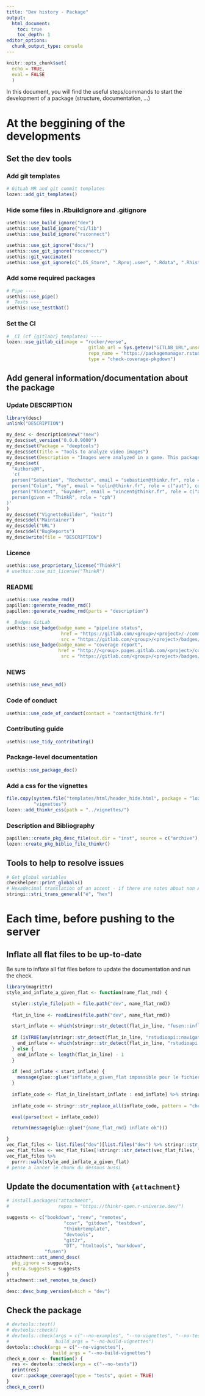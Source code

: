 ```yaml
---
title: "Dev history - Package"
output: 
  html_document:
    toc: true
    toc_depth: 1
editor_options: 
  chunk_output_type: console
---
```


```r
knitr::opts_chunk$set(
  echo = TRUE,
  eval = FALSE
  )
```

In this document, you will find the useful steps/commands to start the development of a package (structure, documentation, ...)

# At the beggining of the developments
## Set the dev tools

### Add git templates

```r
# GitLab MR and git commit templates
lozen::add_git_templates()
```

### Hide some files in .Rbuildignore and .gitignore

```r
usethis::use_build_ignore("dev")
usethis::use_build_ignore("ci/lib")
usethis::use_build_ignore("rsconnect")

usethis::use_git_ignore("docs/")
usethis::use_git_ignore("rsconnect/")
usethis::git_vaccinate()
usethis::use_git_ignore(c(".DS_Store", ".Rproj.user", ".Rdata", ".Rhistory", ".httr-oauth"))
```

### Add some required packages

```r
# Pipe ----
usethis::use_pipe()
# _Tests ----
usethis::use_testthat()
```

### Set the CI

```r
# _CI (cf {gitlabr} templates) ----
lozen::use_gitlab_ci(image = "rocker/verse",
                              gitlab_url = Sys.getenv("GITLAB_URL",unset = "https://gitlab.com"),
                              repo_name = "https://packagemanager.rstudio.com/all/__linux__/focal/latest",
                              type = "check-coverage-pkgdown")
```

## Add general information/documentation about the package

### Update DESCRIPTION

```r
library(desc)
unlink("DESCRIPTION")

my_desc <- description$new("!new")
my_desc$set_version("0.0.0.9000")
my_desc$set(Package = "deeptools")
my_desc$set(Title = "Tools to analyze video images")
my_desc$set(Description = "Images were analyzed in a game. This package explores the results of the game.")
my_desc$set(
  "Authors@R",
  'c(
  person("Sebastien", "Rochette", email = "sebastien@thinkr.fr", role = c("aut", "cre"), comment = c(ORCID = "0000-0002-1565-9313")),
  person("Colin", "Fay", email = "colin@thinkr.fr", role = c("aut"), comment = c(ORCID = "0000-0001-7343-1846")),
  person("Vincent", "Guyader", email = "vincent@thinkr.fr", role = c("aut"), comment = c(ORCID = "0000-0003-0671-9270")),
  person(given = "ThinkR", role = "cph")
)'
)
my_desc$set("VignetteBuilder", "knitr")
my_desc$del("Maintainer")
my_desc$del("URL")
my_desc$del("BugReports")
my_desc$write(file = "DESCRIPTION")
```

### Licence

```r
usethis::use_proprietary_license("ThinkR")
# usethis::use_mit_license("ThinkR")
```

### README

```r
usethis::use_readme_rmd()
papillon::generate_readme_rmd()
papillon::generate_readme_rmd(parts = "description")

# _Badges GitLab
usethis::use_badge(badge_name = "pipeline status",
                    href = "https://gitlab.com/<group>/<project>/-/commits/main",
                    src = "https://gitlab.com/<group>/<project>/badges/main/pipeline.svg")
usethis::use_badge(badge_name = "coverage report",
                   href = "http://<group>.pages.gitlab.com/<project>/coverage.html",
                    src = "https://gitlab.com/<group>/<project>/badges/main/coverage.svg")
```

### NEWS

```r
usethis::use_news_md()
```

### Code of conduct

```r
usethis::use_code_of_conduct(contact = "contact@think.fr")
```

### Contributing guide

```r
usethis::use_tidy_contributing()
```

### Package-level documentation

```r
usethis::use_package_doc()
```

### Add a css for the vignettes

```r
file.copy(system.file("templates/html/header_hide.html", package = "lozen"),
          "vignettes")
lozen::add_thinkr_css(path = "../vignettes/")
```

### Description and Bibliography

```r
papillon::create_pkg_desc_file(out.dir = "inst", source = c("archive"), to = "html")
lozen::create_pkg_biblio_file_thinkr()
```

## Tools to help to resolve issues

```r
# Get global variables
checkhelper::print_globals()
# Hexadecimal translation of an accent - if there are notes about non ASCII characters
stringi::stri_trans_general("é", "hex")
```



# Each time, before pushing to the server

## Inflate all flat files to be up-to-date

Be sure to inflate all flat files before to update the documentation and run the check.

```r
library(magrittr)
style_and_inflate_a_given_flat <- function(name_flat_rmd) {

  styler::style_file(path = file.path("dev", name_flat_rmd))
  
  flat_in_line <- readLines(file.path("dev", name_flat_rmd))

  start_inflate <- which(stringr::str_detect(flat_in_line, "fusen::inflate\\("))
  
  if (isTRUE(any(stringr::str_detect(flat_in_line, "rstudioapi::navigateToFile"))))  {
    end_inflate <- which(stringr::str_detect(flat_in_line, "rstudioapi::navigateToFile")) - 1
  } else {
    end_inflate <- length(flat_in_line) - 1
  }
  
  if (end_inflate < start_inflate) {
    message(glue::glue("inflate_a_given_flat impossible pour le fichier {name_flat_rmd} car il y a surement un rstudioapi::navigateToFile avant le inflate"))
  }
  
  inflate_code <- flat_in_line[start_inflate : end_inflate] %>% stringr::str_c(collapse = "")
  
  inflate_code <- stringr::str_replace_all(inflate_code, pattern = "check = TRUE", replacement = "check = FALSE")

  eval(parse(text = inflate_code))

  return(message(glue::glue("{name_flat_rmd} inflate ok")))

}
vec_flat_files <- list.files("dev")[list.files("dev") %>% stringr::str_detect("^flat")]
vec_flat_files <- vec_flat_files[!stringr::str_detect(vec_flat_files, "flat_userproject")]
vec_flat_files %>%
  purrr::walk(style_and_inflate_a_given_flat)
# pense a lancer le chunk du dessous aussi 
```

## Update the documentation with `{attachment}`

```r
# install.packages("attachment", 
#                  repos = "https://thinkr-open.r-universe.dev/")

suggests <- c("bookdown", "renv", "remotes",
                     "covr", "gitdown", "testdown",
                     "thinkrtemplate",
                     "devtools",
                     "git2r",
                     "DT", "htmltools", "markdown",
              "fusen")
attachment::att_amend_desc(
  pkg_ignore = suggests,
  extra.suggests = suggests
)
attachment::set_remotes_to_desc()

desc::desc_bump_version(which = "dev")
```

## Check the package

```r
# devtools::test()
# devtools::check()
# devtools::check(args = c("--no-examples", "--no-vignettes", "--no-tests"),
#                 build_args = "--no-build-vignettes")
devtools::check(args = c("--no-vignettes"),
                 build_args = "--no-build-vignettes")
check_n_covr <- function() {
  res <- devtools::check(args = c("--no-tests"))
  print(res)
  covr::package_coverage(type = "tests", quiet = TRUE)
}
check_n_covr()
```
